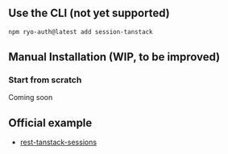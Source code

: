
## Use the CLI (not yet supported)

```bash copy
npm ryo-auth@latest add session-tanstack
```

## Manual Installation (WIP, to be improved)

### Start from scratch
 
Coming soon

## Official example

- [rest-tanstack-sessions](https://github.com/smakosh/roll-your-own-auth/tree/main/examples/rest-tanstack-sessions)